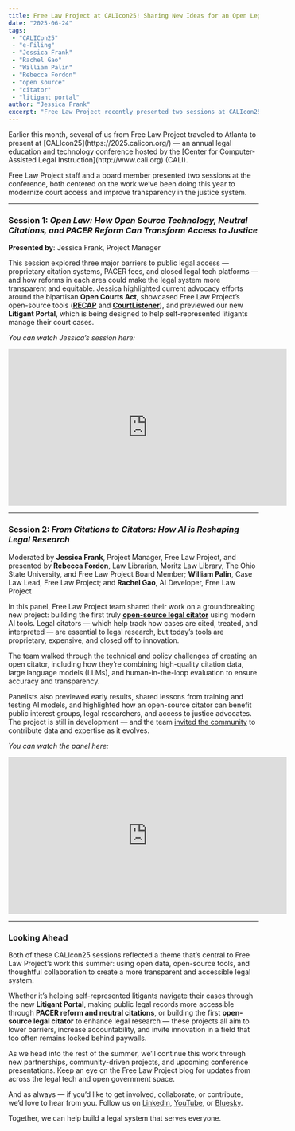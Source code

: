 ```yaml
---
title: Free Law Project at CALIcon25! Sharing New Ideas for an Open Legal System
date: "2025-06-24"
tags:
 - "CALICon25"
 - "e-Filing"
 - "Jessica Frank"
 - "Rachel Gao"
 - "William Palin"
 - "Rebecca Fordon"
 - "open source"
 - "citator"
 - "litigant portal"
author: "Jessica Frank"
excerpt: "Free Law Project recently presented two sessions at CALIcon25, showcasing our work to modernize court access and improve transparency in the justice system. From open-source tools for legal research to AI-powered citators and a new Litigant Portal, we’re building infrastructure that helps make the law more accessible for everyone."
---
```



<p className="lead">Earlier this month, several of us from Free Law Project traveled to Atlanta to present at [CALIcon25](https://2025.calicon.org/) — an annual legal education and technology conference hosted by the [Center for Computer-Assisted Legal Instruction](http://www.cali.org) (CALI).</p>

Free Law Project staff and a board member presented two sessions at the conference, both centered on the work we’ve been doing this year to modernize court access and improve transparency in the justice system.

---

### Session 1: *Open Law: How Open Source Technology, Neutral Citations, and PACER Reform Can Transform Access to Justice*
**Presented by**: Jessica Frank, Project Manager

This session explored three major barriers to public legal access — proprietary citation systems, PACER fees, and closed legal tech platforms — and how reforms in each area could make the legal system more transparent and equitable. Jessica highlighted current advocacy efforts around the bipartisan **Open Courts Act**, showcased Free Law Project’s open-source tools ([**RECAP**](https://free.law/recap) and [**CourtListener**](https://www.courtlistener.com/)), and previewed our new **Litigant Portal**, which is being designed to help self-represented litigants manage their court cases.

*You can watch Jessica’s session here:*

<p>
<iframe width="560" height="315" src="https://www.youtube.com/embed/Sx2u44l01nQ?si=6Ve5uIldCF-EAF8-" title="YouTube video player" frameborder="0" allow="accelerometer; autoplay; clipboard-write; encrypted-media; gyroscope; picture-in-picture; web-share" referrerpolicy="strict-origin-when-cross-origin" allowfullscreen>
</iframe>
</p>

---

### Session 2: *From Citations to Citators: How AI is Reshaping Legal Research*
Moderated by **Jessica Frank**, Project Manager, Free Law Project, and presented by 
**Rebecca Fordon**, Law Librarian, Moritz Law Library, The Ohio State University, and Free Law Project Board Member; **William Palin**, Case Law Lead, Free Law Project; and **Rachel Gao**, AI Developer, Free Law Project

In this panel, Free Law Project team shared their work on a groundbreaking new project: building the first truly [**open-source legal citator**](https://free.law/2025/05/01/citator) using modern AI tools. Legal citators — which help track how cases are cited, treated, and interpreted — are essential to legal research, but today’s tools are proprietary, expensive, and closed off to innovation.

The team walked through the technical and policy challenges of creating an open citator, including how they’re combining high-quality citation data, large language models (LLMs), and human-in-the-loop evaluation to ensure accuracy and transparency.

Panelists also previewed early results, shared lessons from training and testing AI models, and highlighted how an open-source citator can benefit public interest groups, legal researchers, and access to justice advocates. The project is still in development — and the team [invited the community](https://free.law/2025/06/04/citator-annotation-volunteer) to contribute data and expertise as it evolves.

*You can watch the panel here:*
<p>
<iframe width="560" height="315" src="https://www.youtube.com/embed/7EhZ8_w7l0Q?si=0rCFZ_4Np28WnYNw" title="YouTube video player" frameborder="0" allow="accelerometer; autoplay; clipboard-write; encrypted-media; gyroscope; picture-in-picture; web-share" referrerpolicy="strict-origin-when-cross-origin" allowfullscreen>
</iframe>
</p>

---

### Looking Ahead

Both of these CALIcon25 sessions reflected a theme that’s central to Free Law Project’s work this summer: using open data, open-source tools, and thoughtful collaboration to create a more transparent and accessible legal system.

Whether it’s helping self-represented litigants navigate their cases through the new **Litigant Portal**, making public legal records more accessible through **PACER reform and neutral citations**, or building the first **open-source legal citator** to enhance legal research — these projects all aim to lower barriers, increase accountability, and invite innovation in a field that too often remains locked behind paywalls.

As we head into the rest of the summer, we’ll continue this work through new partnerships, community-driven projects, and upcoming conference presentations. Keep an eye on the Free Law Project blog for updates from across the legal tech and open government space.

And as always — if you’d like to get involved, collaborate, or contribute, we’d love to hear from you. Follow us on [LinkedIn](https://www.linkedin.com/company/free-law-project), [YouTube](http://www.youtube.com/@FreelawprojectOrg), or [Bluesky](https://bsky.app/profile/free.law).

Together, we can help build a legal system that serves everyone.